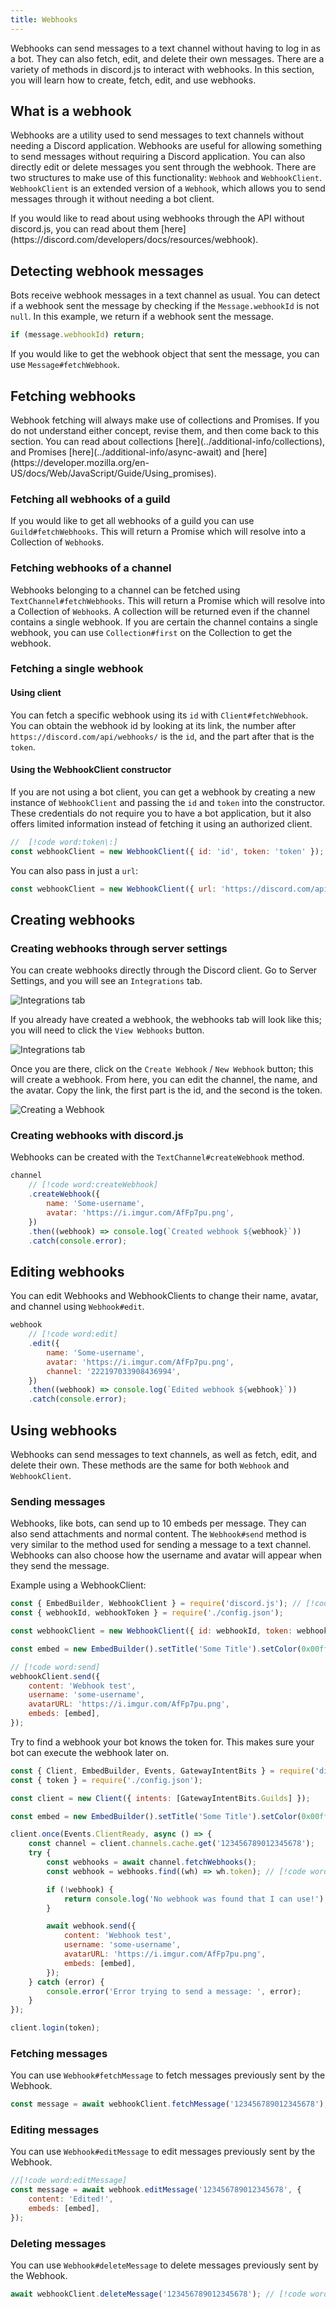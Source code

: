 ```yaml
---
title: Webhooks
---
```


Webhooks can send messages to a text channel without having to log in as a bot. They can also fetch, edit, and delete their own messages. There are a variety of methods in discord.js to interact with webhooks. In this section, you will learn how to create, fetch, edit, and use webhooks.

## What is a webhook

Webhooks are a utility used to send messages to text channels without needing a Discord application. Webhooks are useful for allowing something to send messages without requiring a Discord application. You can also directly edit or delete messages you sent through the webhook. There are two structures to make use of this functionality: `Webhook` and `WebhookClient`. `WebhookClient` is an extended version of a `Webhook`, which allows you to send messages through it without needing a bot client.

<Callout>
	If you would like to read about using webhooks through the API without discord.js, you can read about them
	[here](https://discord.com/developers/docs/resources/webhook).
</Callout>

## Detecting webhook messages

Bots receive webhook messages in a text channel as usual. You can detect if a webhook sent the message by checking if the `Message.webhookId` is not `null`. In this example, we return if a webhook sent the message.

```js
if (message.webhookId) return;
```

If you would like to get the webhook object that sent the message, you can use `Message#fetchWebhook`.

## Fetching webhooks

<Callout>
	Webhook fetching will always make use of collections and Promises. If you do not understand either concept, revise
	them, and then come back to this section. You can read about collections [here](../additional-info/collections), and
	Promises [here](../additional-info/async-await) and
	[here](https://developer.mozilla.org/en-US/docs/Web/JavaScript/Guide/Using_promises).
</Callout>

### Fetching all webhooks of a guild

If you would like to get all webhooks of a guild you can use `Guild#fetchWebhooks`. This will return a Promise which will resolve into a Collection of `Webhook`s.

### Fetching webhooks of a channel

Webhooks belonging to a channel can be fetched using `TextChannel#fetchWebhooks`. This will return a Promise which will resolve into a Collection of `Webhook`s. A collection will be returned even if the channel contains a single webhook. If you are certain the channel contains a single webhook, you can use `Collection#first` on the Collection to get the webhook.

### Fetching a single webhook

#### Using client

You can fetch a specific webhook using its `id` with `Client#fetchWebhook`. You can obtain the webhook id by looking at its link, the number after `https://discord.com/api/webhooks/` is the `id`, and the part after that is the `token`.

#### Using the WebhookClient constructor

If you are not using a bot client, you can get a webhook by creating a new instance of `WebhookClient` and passing the `id` and `token` into the constructor. These credentials do not require you to have a bot application, but it also offers limited information instead of fetching it using an authorized client.

```js
//  [!code word:token\:]
const webhookClient = new WebhookClient({ id: 'id', token: 'token' }); // [!code word:id\:]
```

You can also pass in just a `url`:

```js
const webhookClient = new WebhookClient({ url: 'https://discord.com/api/webhooks/id/token' }); // [!code word:url\:]
```

## Creating webhooks

### Creating webhooks through server settings

You can create webhooks directly through the Discord client. Go to Server Settings, and you will see an `Integrations` tab.

![Integrations tab](./images/creating-webhooks-1.png)

If you already have created a webhook, the webhooks tab will look like this; you will need to click the `View Webhooks` button.

![Integrations tab](./images/creating-webhooks-2.png)

Once you are there, click on the `Create Webhook` / `New Webhook` button; this will create a webhook. From here, you can edit the channel, the name, and the avatar. Copy the link, the first part is the id, and the second is the token.

![Creating a Webhook](./images/creating-webhooks-3.png)

### Creating webhooks with discord.js

Webhooks can be created with the `TextChannel#createWebhook` method.

```js
channel
	// [!code word:createWebhook]
	.createWebhook({
		name: 'Some-username',
		avatar: 'https://i.imgur.com/AfFp7pu.png',
	})
	.then((webhook) => console.log(`Created webhook ${webhook}`))
	.catch(console.error);
```

## Editing webhooks

You can edit Webhooks and WebhookClients to change their name, avatar, and channel using `Webhook#edit`.

```js
webhook
	// [!code word:edit]
	.edit({
		name: 'Some-username',
		avatar: 'https://i.imgur.com/AfFp7pu.png',
		channel: '222197033908436994',
	})
	.then((webhook) => console.log(`Edited webhook ${webhook}`))
	.catch(console.error);
```

## Using webhooks

Webhooks can send messages to text channels, as well as fetch, edit, and delete their own. These methods are the same for both `Webhook` and `WebhookClient`.

### Sending messages

Webhooks, like bots, can send up to 10 embeds per message. They can also send attachments and normal content. The `Webhook#send` method is very similar to the method used for sending a message to a text channel. Webhooks can also choose how the username and avatar will appear when they send the message.

Example using a WebhookClient:

```js
const { EmbedBuilder, WebhookClient } = require('discord.js'); // [!code word:WebhookClient]
const { webhookId, webhookToken } = require('./config.json');

const webhookClient = new WebhookClient({ id: webhookId, token: webhookToken });

const embed = new EmbedBuilder().setTitle('Some Title').setColor(0x00ffff);

// [!code word:send]
webhookClient.send({
	content: 'Webhook test',
	username: 'some-username',
	avatarURL: 'https://i.imgur.com/AfFp7pu.png',
	embeds: [embed],
});
```

Try to find a webhook your bot knows the token for. This makes sure your bot can execute the webhook later on.

```js
const { Client, EmbedBuilder, Events, GatewayIntentBits } = require('discord.js');
const { token } = require('./config.json');

const client = new Client({ intents: [GatewayIntentBits.Guilds] });

const embed = new EmbedBuilder().setTitle('Some Title').setColor(0x00ffff);

client.once(Events.ClientReady, async () => {
	const channel = client.channels.cache.get('123456789012345678');
	try {
		const webhooks = await channel.fetchWebhooks();
		const webhook = webhooks.find((wh) => wh.token); // [!code word:wh.token]

		if (!webhook) {
			return console.log('No webhook was found that I can use!');
		}

		await webhook.send({
			content: 'Webhook test',
			username: 'some-username',
			avatarURL: 'https://i.imgur.com/AfFp7pu.png',
			embeds: [embed],
		});
	} catch (error) {
		console.error('Error trying to send a message: ', error);
	}
});

client.login(token);
```

### Fetching messages

You can use `Webhook#fetchMessage` to fetch messages previously sent by the Webhook.

```js
const message = await webhookClient.fetchMessage('123456789012345678'); // [!code word:fetchMessage]
```

### Editing messages

You can use `Webhook#editMessage` to edit messages previously sent by the Webhook.

```js
//[!code word:editMessage]
const message = await webhook.editMessage('123456789012345678', {
	content: 'Edited!',
	embeds: [embed],
});
```

### Deleting messages

You can use `Webhook#deleteMessage` to delete messages previously sent by the Webhook.

```js
await webhookClient.deleteMessage('123456789012345678'); // [!code word:deleteMessage]
```
